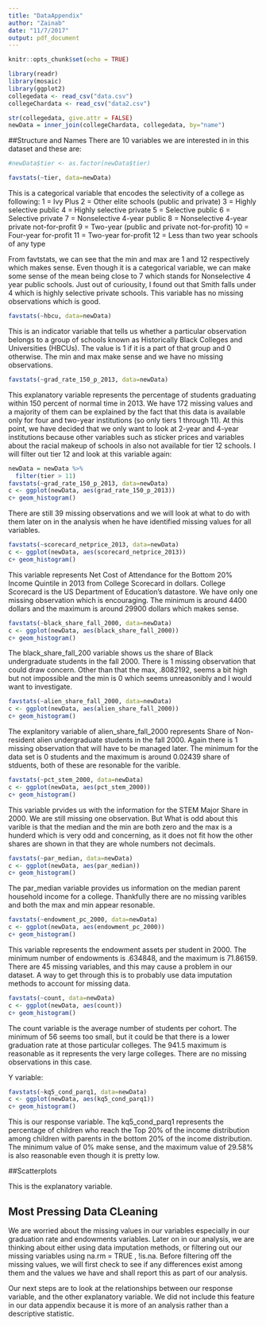 ```yaml
---
title: "DataAppendix"
author: "Zainab"
date: "11/7/2017"
output: pdf_document
---
```


```r
knitr::opts_chunk$set(echo = TRUE)
```

```r
library(readr)
library(mosaic)
library(ggplot2)
collegedata <- read_csv("data.csv")
collegeChardata <- read_csv("data2.csv")
```

```r
str(collegedata, give.attr = FALSE)
newData = inner_join(collegeChardata, collegedata, by="name")
```
##Structure and Names 
There are 10 variables we are interested in in this dataset and these are:


```r
#newData$tier <- as.factor(newData$tier)

favstats(~tier, data=newData)

```

This is a categorical variable that encodes the selectivity of a college as following:
1 = Ivy Plus
2 = Other elite schools (public and private)
3 = Highly selective public
4 = Highly selective private
5 = Selective public
6 = Selective private
7 = Nonselective 4-year public
8 = Nonselective 4-year private not-for-profit
9 = Two-year (public and private not-for-profit)
10 = Four-year for-profit
11 = Two-year for-profit
12 = Less than two year schools of any type

From favtstats, we can see that the min and max are 1 and 12 respectively which makes sense. Even though it is a categorical variable, we can make some sense of the mean being close to 7 which stands for Nonselective 4 year public schools. Just out of curiousity, I found out that Smith falls under 4 which is highly selective private schools. This variable has no missing observations which is good. 

```r
favstats(~hbcu, data=newData)
```

This is an indicator variable that tells us whether a particular observation belongs to a group of schools known as Historically Black Colleges and Universities (HBCUs). The value is 1 if it is a part of that group and 0 otherwise. The min and max make sense and we have no missing observations. 

```r
favstats(~grad_rate_150_p_2013, data=newData)

```

This explanatory variable represents the percentage of students graduating within 150 percent of normal time in 2013. We have 172 missing values and a majority of them can be explained by the fact that this data is available only for four and two-year institutions (so only tiers 1 through 11). At this point, we have decided that we only want to look at 2-year and 4-year institutions because other variables such as sticker prices and variables about the racial makeup of schools in also not available for tier 12 schools. I will filter out tier 12 and look at this variable again:

```r
newData = newData %>%
  filter(tier > 11)
favstats(~grad_rate_150_p_2013, data=newData)
c <- ggplot(newData, aes(grad_rate_150_p_2013))
c+ geom_histogram()

```

There are still 39 missing observations and we will look at what to do with them later on in the analysis when he have identified missing values for all variables.


```r
favstats(~scorecard_netprice_2013, data=newData)
c <- ggplot(newData, aes(scorecard_netprice_2013))
c+ geom_histogram()
```

This variable represents Net Cost of Attendance for the Bottom 20% Income Quintile in 2013 from College Scorecard in dollars. College Scorecard is the US Department of Education's datastore. We have only one missing observation which is encouraging. The minimum is around 4400 dollars and the maximum is around 29900 dollars which makes sense.


```r
favstats(~black_share_fall_2000, data=newData)
c <- ggplot(newData, aes(black_share_fall_2000))
c+ geom_histogram()
```
The black_share_fall_200 variable shows us the share of Black undergraduate students in the fall 2000. There is 1 missing observation that could draw concern. Other than that the max, .8082192, seems a bit high but not impossible and the min is 0 which seems unreasonibly and I would want to investigate. 

```r
favstats(~alien_share_fall_2000, data=newData)
c <- ggplot(newData, aes(alien_share_fall_2000))
c+ geom_histogram()
```
The explanitory variable of alien_share_fall_2000 represents Share of Non-resident alien undergraduate students in the fall 2000. Again there is 1 missing observation that will have to be managed later. The minimum for the data set is 0 students and the maximum is around 0.02439 share of stduents, both of these are resonable for the varible.

```r
favstats(~pct_stem_2000, data=newData)
c <- ggplot(newData, aes(pct_stem_2000))
c+ geom_histogram()
```
This variable prvides us with the information for the STEM Major Share in 2000. We are still missing one observation. But What is odd about this varible is that the median and the min are both zero and the max is a hunderd which is very odd and concerning, as it does not fit how the other shares are shown in that they are whole numbers not decimals.  

```r
favstats(~par_median, data=newData)
c <- ggplot(newData, aes(par_median))
c+ geom_histogram()
```
The par_median variable provides us information on the median parent household income for a college. Thankfully there are no missing varibles and both the max and min appear resonable. 

```r
favstats(~endowment_pc_2000, data=newData)
c <- ggplot(newData, aes(endowment_pc_2000))
c+ geom_histogram()
```
This variable represents the endowment assets per student in 2000. The minimum number of endowments is .634848, and the maximum is 71.86159. There are 45 missing variables, and this may cause a problem in our  dataset. A way to get through this is to probably use data imputation methods to account for missing data. 

```r
favstats(~count, data=newData)
c <- ggplot(newData, aes(count))
c+ geom_histogram()
```
The count variable is the average number of students per cohort. The minimum of 56 seems too small, but it could be that there is a lower graduation rate at those particular colleges. The 941.5 maximum is reasonable as it represents the very large colleges. There are no missing observations in this case. 


Y variable: 
```r
favstats(~kq5_cond_parq1, data=newData)
c <- ggplot(newData, aes(kq5_cond_parq1))
c+ geom_histogram()

```
This is our response variable. The kq5_cond_parq1 represents the percentage of children who reach the Top 20% of the income distribution among children with parents in the bottom 20% of the income distribution. The minimum value of 0% make sense, and the maximum value of 29.58% is also reasonable even though it is pretty low. 

##Scatterplots 




This is the explanatory variable. 

## Most Pressing Data CLeaning 

We are worried about the missing values in our variables especially in our graduation rate and endowments variables. Later on in our analysis, we are thinking about either using data imputation methods, or filtering out our missing variables using na.rm = TRUE , !is.na. Before filtering off the missing values, we will first check to see if any differences exist among them and the values we have and shall report this as part of our analysis. 

Our next steps are to look at the relationships between our response variable, and the other explanatory variable. We did not include this feature in our data appendix because it is more of an analysis rather than a descriptive statistic. 


